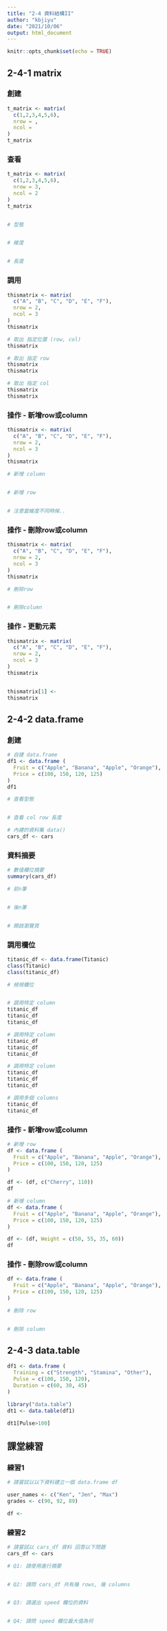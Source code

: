 ---
title: "2-4 資料結構II"
author: "kbjiyu"
date: "2021/10/06"
output: html_document
---

```{r setup, include=FALSE}
knitr::opts_chunk$set(echo = TRUE)
```

## 2-4-1 matrix

### 創建
```{r}
t_matrix <- matrix(
  c(1,2,3,4,5,6), 
  nrow = , 
  ncol = 
)
t_matrix

```

### 查看
```{r}
t_matrix <- matrix(
  c(1,2,3,4,5,6), 
  nrow = 3, 
  ncol = 2
)
t_matrix


# 型態


# 維度


# 長度


```
### 調用
```{r}
thismatrix <- matrix(
  c("A", "B", "C", "D", "E", "F"), 
  nrow = 2, 
  ncol = 3
)
thismatrix

# 取出 指定位置 (row, col)
thismatrix

# 取出 指定 row
thismatrix
thismatrix

# 取出 指定 col
thismatrix
thismatrix

```

### 操作 - 新增row或column
```{r}
thismatrix <- matrix(
  c("A", "B", "C", "D", "E", "F"), 
  nrow = 2, 
  ncol = 3
)
thismatrix

# 新增 column


# 新增 row


# 注意當維度不同時候..

```

### 操作 - 刪除row或column
```{r}
thismatrix <- matrix(
  c("A", "B", "C", "D", "E", "F"), 
  nrow = 2, 
  ncol = 3
)
thismatrix

# 刪除row


# 刪除column


```

### 操作 - 更動元素
```{r}
thismatrix <- matrix(
  c("A", "B", "C", "D", "E", "F"), 
  nrow = 2, 
  ncol = 3
)
thismatrix


thismatrix[1] <- 
thismatrix

```

## 2-4-2 data.frame

### 創建

```{r}

# 自建 data.frame
df1 <- data.frame (
  Fruit = c("Apple", "Banana", "Apple", "Orange"),
  Price = c(100, 150, 120, 125)
)
df1

# 查看型態


# 查看 col row 長度

```

```{r}
# 內建的資料集 data()
cars_df <- cars

```
### 資料摘要
```{r}

# 數值欄位摘要
summary(cars_df)

# 前n筆


# 後n筆


# 開啟瀏覽頁


```

### 調用欄位
```{r}
titanic_df <- data.frame(Titanic)
class(Titanic)
class(titanic_df)

# 檢視欄位


# 調用特定 column
titanic_df
titanic_df
titanic_df

# 調用特定 column
titanic_df
titanic_df
titanic_df

# 調用特定 column
titanic_df
titanic_df
titanic_df

# 調用多個 columns
titanic_df
titanic_df

```

### 操作 - 新增row或column
```{r}

# 新增 row
df <- data.frame (
  Fruit = c("Apple", "Banana", "Apple", "Orange"),
  Price = c(100, 150, 120, 125)
)

df <- (df, c("Cherry", 110))
df

# 新增 column
df <- data.frame (
  Fruit = c("Apple", "Banana", "Apple", "Orange"),
  Price = c(100, 150, 120, 125)
)

df <- (df, Weight = c(50, 55, 35, 60))
df

```
### 操作 - 刪除row或column
```{r}
df <- data.frame (
  Fruit = c("Apple", "Banana", "Apple", "Orange"),
  Price = c(100, 150, 120, 125)
)

# 刪除 row


# 刪除 column


```

## 2-4-3 data.table

```{r}

df1 <- data.frame (
  Training = c("Strength", "Stamina", "Other"),
  Pulse = c(100, 150, 120),
  Duration = c(60, 30, 45)
)

library("data.table")
dt1 <- data.table(df1)

dt1[Pulse>100]

```


## 課堂練習

### 練習1
```{r}

# 請嘗試以以下資料建立一個 data.frame df

user_names <- c("Ken", "Jen", "Max")
grades <- c(90, 92, 89)

df <- 
```

### 練習2
```{r}
# 請嘗試以 cars_df 資料 回答以下問題
cars_df <- cars

# Q1: 請使用進行摘要


# Q2: 請問 cars_df 共有幾 rows, 幾 columns


# Q3: 請選出 speed 欄位的資料


# Q4: 請問 speed 欄位最大值為何


```